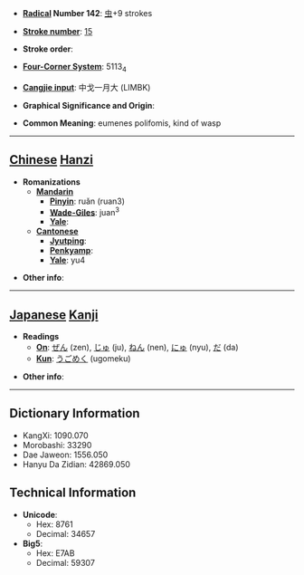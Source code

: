 * '''[[Wiktionary:Chinese radical index| Radical]] Number 142''': [[Wiktionary:Chinese radical index 虫|虫]]+9 strokes

* '''[[Wiktionary:Chinese total strokes index|Stroke number]]''': [[Wiktionary:Chinese total strokes index 15|15]]

* '''Stroke order''': 

* '''[[Wiktionary:Chinese four corner index|Four-Corner System]]''': 5113<sub>4</sub>

* '''[[Wiktionary:Chinese Cangjie index|Cangjie input]]''': 中戈一月大 (LIMBK)

* '''Graphical Significance and Origin''': 

* '''Common Meaning''': eumenes polifomis, kind of wasp

----

== [[Chinese]] [[Hanzi]] ==

* '''Romanizations'''
** '''[[Mandarin]]'''
*** '''[[Pinyin]]''': ruǎn (ruan3)
*** '''[[Wade-Giles]]''': juan<sup>3</sup>
*** '''[[Yale]]''': 
** '''[[Cantonese]]'''
*** '''[[Jyutping]]''':
*** '''[[Penkyamp]]''': 
*** '''[[Yale]]''': yu4

* '''Other info''': 

----

== [[Japanese]] [[Kanji]] ==

* '''Readings'''
** '''[[On]]''': [[ぜん]] (zen), [[じゅ]] (ju), [[ねん]] (nen), [[にゅ]] (nyu), [[だ]] (da)
** '''[[Kun]]''': [[うごめく]] (ugomeku)

* '''Other info''':  

----

== Dictionary Information ==

* KangXi: 1090.070
* Morobashi: 33290
* Dae Jaweon: 1556.050
* Hanyu Da Zidian: 42869.050

== Technical Information ==

* '''Unicode''':
** Hex: 8761
** Decimal: 34657
* '''Big5''':
** Hex: E7AB
** Decimal: 59307